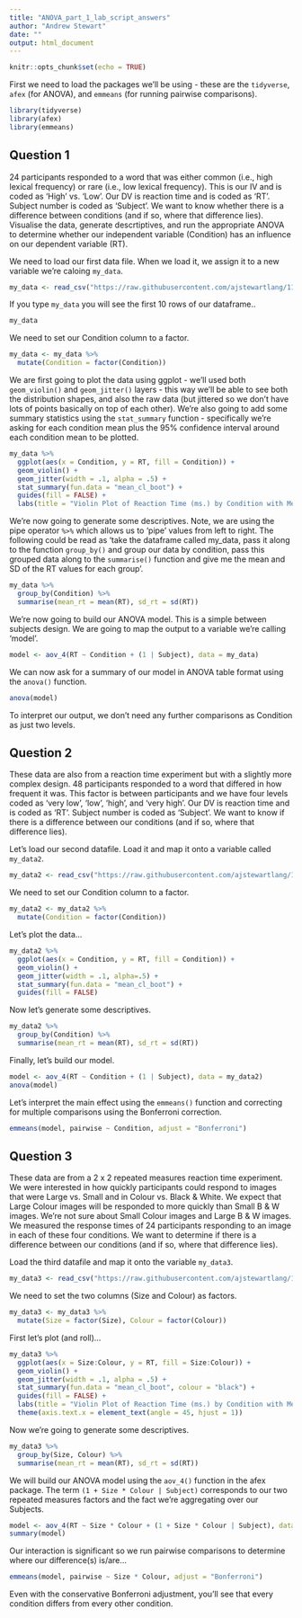 ```yaml
---
title: "ANOVA_part_1_lab_script_answers"
author: "Andrew Stewart"
date: ""
output: html_document
---
```


```r
knitr::opts_chunk$set(echo = TRUE)
```

First we need to load the packages we'll be using - these are the `tidyverse`, `afex` (for ANOVA), and `emmeans` (for running pairwise comparisons).

```r
library(tidyverse)
library(afex)
library(emmeans)
```

## Question 1

24 participants responded to a word that was either common (i.e., high lexical frequency) or rare (i.e., low lexical frequency).  This is our IV and is coded as 'High' vs. 'Low'.  Our DV is reaction time and is coded as 'RT'. Subject number is coded as 'Subject'. We want to know whether there is a difference between conditions (and if so, where that difference lies). Visualise the data, generate descrtiptives, and run the appropriate ANOVA to determine whether our independent variable (Condition) has an influence on our dependent variable (RT).

We need to load our first data file.  When we load it, we assign it to a new variable we're caloing `my_data`.

```r
my_data <- read_csv("https://raw.githubusercontent.com/ajstewartlang/11_glm_anova_pt1/master/data/ANOVA_data1.csv")
```

If you type `my_data` you will see the first 10 rows of our dataframe..

```r
my_data
```

We need to set our Condition column to a factor.

```r
my_data <- my_data %>%
  mutate(Condition = factor(Condition))
```

We are first going to plot the data using ggplot - we'll used both `geom_violin()` and `geom_jitter()` layers - this way we'll be able to see both the distribution shapes, and also the raw data (but jittered so we don't have lots of points basically on top of each other). We're also going to add some summary statistics using the `stat_summary` function - specifically we're asking for each condition mean plus the 95% confidence interval around each condition mean to be plotted.

```r
my_data %>%
  ggplot(aes(x = Condition, y = RT, fill = Condition)) + 
  geom_violin() + 
  geom_jitter(width = .1, alpha = .5) + 
  stat_summary(fun.data = "mean_cl_boot") + 
  guides(fill = FALSE) +
  labs(title = "Violin Plot of Reaction Time (ms.) by Condition with Means and\n95% Confidence Intervals", x = "Condition", y = "RT (ms.)") 
```

We're now going to generate some descriptives.  Note, we are using the pipe operator `%>%` which allows us to 'pipe' values from left to right.  The following could be read as 'take the dataframe called my_data, pass it along to the function `group_by()` and group our data by condition, pass this grouped data along to the `summarise()` function and give me the mean and SD of the RT values for each group'.

```r
my_data %>% 
  group_by(Condition) %>% 
  summarise(mean_rt = mean(RT), sd_rt = sd(RT))
```

We're now going to build our ANOVA model.  This is a simple between subjects design. We are going to map the output to a variable we're calling 'model'.

```r
model <- aov_4(RT ~ Condition + (1 | Subject), data = my_data)
```

We can now ask for a summary of our model in ANOVA table format using the `anova()` function.

```r
anova(model)
```

To interpret our output, we don't need any further comparisons as Condition as just two levels.

## Question 2

These data are also from a reaction time experiment but with a slightly more complex design.  48 participants responded to a word that differed in how frequent it was.  This factor is between participants and we have four levels coded as 'very low', 'low', 'high', and 'very high'.  Our DV is reaction time and is coded as 'RT'. Subject number is coded as 'Subject'. We want to know if there is a difference between our conditions (and if so, where that difference lies). 

Let's load our second datafile.  Load it and map it onto a variable called `my_data2`.

```r
my_data2 <- read_csv("https://raw.githubusercontent.com/ajstewartlang/11_glm_anova_pt1/master/data/ANOVA_data2.csv")
```

We need to set our Condition column to a factor.

```r
my_data2 <- my_data2 %>%
  mutate(Condition = factor(Condition))
```

Let's plot the data...

```r
my_data2 %>%
  ggplot(aes(x = Condition, y = RT, fill = Condition)) + 
  geom_violin() + 
  geom_jitter(width = .1, alpha=.5) + 
  stat_summary(fun.data = "mean_cl_boot") + 
  guides(fill = FALSE)
```

Now let's generate some descriptives.

```r
my_data2 %>% 
  group_by(Condition) %>% 
  summarise(mean_rt = mean(RT), sd_rt = sd(RT))
```

Finally, let's build our model. 

```r
model <- aov_4(RT ~ Condition + (1 | Subject), data = my_data2)
anova(model)
```

Let's interpret the main effect using the `emmeans()` function and correcting for multiple comparisons using the Bonferroni correction.

```r
emmeans(model, pairwise ~ Condition, adjust = "Bonferroni")
```
## Question 3

These data are from a 2 x 2 repeated measures reaction time experiment.  We were interested in how quickly participants could respond to images that were Large vs. Small and in Colour vs. Black & White.  We expect that Large Colour images will be responded to more quickly than Small B & W images.  We're not sure about Small Colour images and Large B & W images.  We measured the response times of 24 participants responding to an image in each of these four conditions.  We want to determine if there is a difference between our conditions (and if so, where that difference lies).

Load the third datafile and map it onto the variable `my_data3`.

```r
my_data3 <- read_csv("https://raw.githubusercontent.com/ajstewartlang/11_glm_anova_pt1/master/data/ANOVA_data3.csv")
```

We need to set the two columns (Size and Colour) as factors.

```r
my_data3 <- my_data3 %>%
  mutate(Size = factor(Size), Colour = factor(Colour))
```

First let's plot (and roll)...

```r
my_data3 %>%
  ggplot(aes(x = Size:Colour, y = RT, fill = Size:Colour)) + 
  geom_violin() + 
  geom_jitter(width = .1, alpha = .5) + 
  stat_summary(fun.data = "mean_cl_boot", colour = "black") + 
  guides(fill = FALSE) + 
  labs(title = "Violin Plot of Reaction Time (ms.) by Condition with Means and\n95% Confidence Intervals", x = "Condition", y = "RT (ms.)") +
  theme(axis.text.x = element_text(angle = 45, hjust = 1)) 
```

Now we're going to generate some descriptives.

```r
my_data3 %>% 
  group_by(Size, Colour) %>% 
  summarise(mean_rt = mean(RT), sd_rt = sd(RT))
```

We will build our ANOVA model using the `aov_4()` function in the afex package.  The term `(1 + Size * Colour | Subject)` corresponds to our two repeated measures factors and the fact we're aggregating over our Subjects.

```r
model <- aov_4(RT ~ Size * Colour + (1 + Size * Colour | Subject), data = my_data3)
summary(model)
```

Our interaction is significant so we run pairwise comparisons to determine where our difference(s) is/are...

```r
emmeans(model, pairwise ~ Size * Colour, adjust = "Bonferroni")
```

Even with the conservative Bonferroni adjustment, you'll see that every condition differs from every other condition. 
